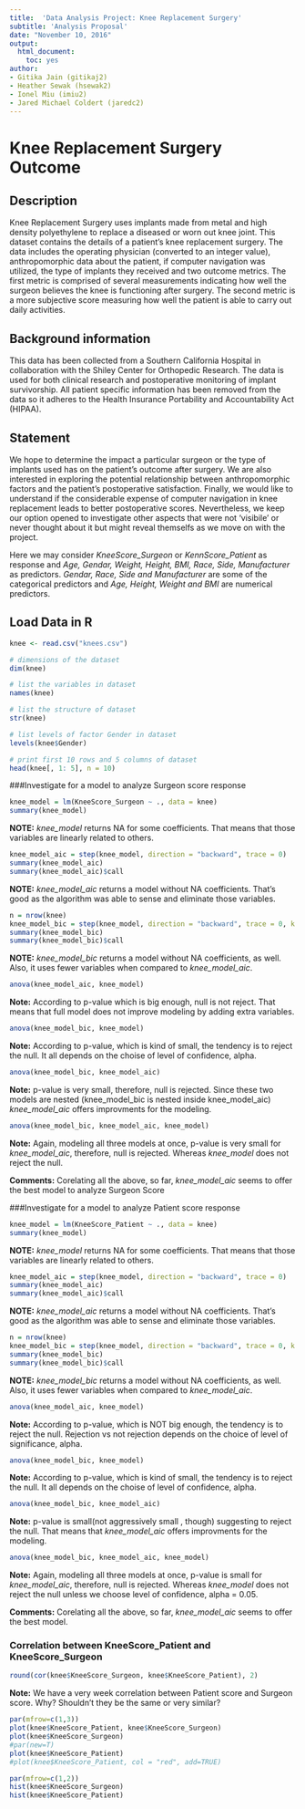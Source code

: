 ```yaml
---
title:  'Data Analysis Project: Knee Replacement Surgery'
subtitle: 'Analysis Proposal'
date: "November 10, 2016"
output:
  html_document:
    toc: yes
author:
- Gitika Jain (gitikaj2)
- Heather Sewak (hsewak2)
- Ionel Miu (imiu2)
- Jared Michael Coldert (jaredc2)
---
```

#  Knee Replacement Surgery Outcome

## Description
Knee Replacement Surgery uses implants made from metal and high density polyethylene to replace a diseased or worn out knee joint.  This dataset contains the details of a patient's knee replacement surgery.  The data includes the operating physician (converted to an integer value), anthropomorphic data about the patient, if computer navigation was utilized, the type of implants they received and two outcome metrics.  The first metric is comprised of several measurements indicating how well the surgeon believes the knee is functioning after surgery.  The second metric is a more subjective score measuring how well the patient is able to carry out daily activities.   

## Background information
This data has been collected from a Southern California Hospital in collaboration with the Shiley Center for Orthopedic Research.  The data is used for both clinical research and postoperative monitoring of implant survivorship.  All patient specific information has been removed from the data so it adheres to the Health Insurance Portability and Accountability Act (HIPAA).

## Statement
We hope to determine the impact a particular surgeon or the type of implants used has on the patient's outcome after surgery.  We are also interested in exploring the potential relationship between anthropomorphic factors and the patient's postoperative satisfaction.  Finally, we would like to understand if the considerable expense of computer navigation in knee replacement leads to better postoperative scores. Nevertheless, we keep our option opened to investigate other aspects that were not 'visibile' or never thought about it but might reveal themselfs as we move on with the project.

Here we may consider *KneeScore\_Surgeon* or *KennScore\_Patient* as response and *Age, Gendar, Weight, Height, BMI, Race, Side, Manufacturer* as predictors. *Gendar, Race, Side and Manufacturer* are some of the categorical predictors and *Age, Height, Weight and BMI* are numerical predictors.

## Load Data in R

```r
knee <- read.csv("knees.csv")

# dimensions of the dataset
dim(knee) 

# list the variables in dataset
names(knee)

# list the structure of dataset
str(knee) 

# list levels of factor Gender in dataset
levels(knee$Gender)

# print first 10 rows and 5 columns of dataset
head(knee[, 1: 5], n = 10)
```

###Investigate for a model to analyze  Surgeon score response

```r
knee_model = lm(KneeScore_Surgeon ~ ., data = knee)
summary(knee_model)
```
**NOTE:** *knee_model* returns NA for some coefficients. That means that those variables are linearly related to others.

```r
knee_model_aic = step(knee_model, direction = "backward", trace = 0)
summary(knee_model_aic)
summary(knee_model_aic)$call
```
**NOTE:** *knee_model_aic* returns a model without NA coefficients. That's good as the algorithm was able to sense and eliminate those variables. 

```r
n = nrow(knee)
knee_model_bic = step(knee_model, direction = "backward", trace = 0, k = log(n))
summary(knee_model_bic)
summary(knee_model_bic)$call
```

**NOTE:** *knee_model_bic* returns a model without NA coefficients, as well.  
Also, it uses fewer variables when compared to *knee_model_aic*. 

```r
anova(knee_model_aic, knee_model)
```

**Note:** According to p-value which is big enough, null is not reject. That means that full model does not improve modeling
by adding extra variables.

```r
anova(knee_model_bic, knee_model)
```

**Note:** According to p-value, which is kind of small, the tendency is to reject the null. It all depends on the choise of level of confidence, alpha.


```r
anova(knee_model_bic, knee_model_aic)
```

**Note:** p-value is very small, therefore, null is rejected. Since these two models are nested (knee_model_bic is nested inside knee_model_aic) *knee_model_aic* offers improvments for the modeling.

```r
anova(knee_model_bic, knee_model_aic, knee_model)
```

**Note:** Again, modeling all three models at once, p-value is very small for *knee_model_aic*, therefore, null is rejected. Whereas *knee_model* does not reject the null.

**Comments:** Corelating all the above, so far, *knee_model_aic* seems to offer the best model to analyze Surgeon Score



###Investigate for a model to analyze Patient score response

```r
knee_model = lm(KneeScore_Patient ~ ., data = knee)
summary(knee_model)
```
**NOTE:** *knee_model* returns NA for some coefficients. That means that those variables are linearly related to others.

```r
knee_model_aic = step(knee_model, direction = "backward", trace = 0)
summary(knee_model_aic)
summary(knee_model_aic)$call
```
**NOTE:** *knee_model_aic* returns a model without NA coefficients. That's good as the algorithm was able to sense and eliminate those variables. 

```r
n = nrow(knee)
knee_model_bic = step(knee_model, direction = "backward", trace = 0, k = log(n))
summary(knee_model_bic)
summary(knee_model_bic)$call
```

**NOTE:** *knee_model_bic* returns a model without NA coefficients, as well.  
Also, it uses fewer variables when compared to *knee_model_aic*. 

```r
anova(knee_model_aic, knee_model)
```

**Note:** According to p-value, which is NOT big enough, the tendency is to reject the null.
Rejection vs not rejection depends on the choice of level of significance, alpha.


```r
anova(knee_model_bic, knee_model)
```

**Note:** According to p-value, which is kind of small, the tendency is to reject the null. It all depends on the choise of level of confidence, alpha. 


```r
anova(knee_model_bic, knee_model_aic)
```

**Note:** p-value is small(not aggressively small , though) suggesting to reject the null. That means that *knee_model_aic* offers improvments for the modeling.

```r
anova(knee_model_bic, knee_model_aic, knee_model)
```

**Note:** Again, modeling all three models at once, p-value is  small for *knee_model_aic*, therefore, null is rejected. Whereas *knee_model* does not reject the null unless we choose level of confidence, alpha = 0.05.

**Comments:** Corelating all the above, so far, *knee_model_aic* seems to offer the best model.


### Correlation between KneeScore_Patient and KneeScore_Surgeon

```r
round(cor(knee$KneeScore_Surgeon, knee$KneeScore_Patient), 2)
```

**Note:** We have a very week correlation between Patient score and Surgeon score. 
Why? Shouldn't they be the same or very similar?

```r
par(mfrow=c(1,3))
plot(knee$KneeScore_Patient, knee$KneeScore_Surgeon)
plot(knee$KneeScore_Surgeon)
#par(new=T)
plot(knee$KneeScore_Patient)
#plot(knee$KneeScore_Patient, col = "red", add=TRUE)
```

```r
par(mfrow=c(1,2))
hist(knee$KneeScore_Surgeon)
hist(knee$KneeScore_Patient)
```

